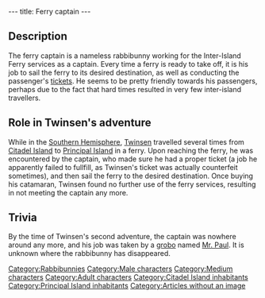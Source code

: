 ---
title: Ferry captain
---

{{Character|
Name=Ferry captain|
Image=DIVERS.gif|
Race=[[Rabbibunny]]|
Gender=Male|
Size=Medium|
Age=Adult}}

{{Quote|
Quote=Welcome aboard! You have picked a wonderful day for travelling, the weather is beautiful!|
Character=The Captain}}

==Description==
The ferry captain is a nameless rabbibunny working for the Inter-Island Ferry services as a captain. Every time a ferry is ready to take off, it is his job to sail the ferry to its desired destination, as well as conducting the passenger's [[Ferry ticket|tickets]]. He seems to be pretty friendly towards his passengers, perhaps due to the fact that hard times resulted in very few inter-island travellers.

==Role in Twinsen's adventure==
While in the [[Southern Hemisphere]], [[Twinsen]] travelled several times from [[Citadel Island]] to [[Principal Island]] in a ferry. Upon reaching the ferry, he was encountered by the captain, who made sure he had a proper ticket (a job he apparently failed to fullfill, as Twinsen's ticket was actually counterfeit sometimes), and then sail the ferry to the desired destination.
Once buying his catamaran, Twinsen found no further use of the ferry services, resulting in not meeting the captain any more.

==Trivia==
By the time of Twinsen's second adventure, the captain was nowhere around any more, and his job was taken by a [[grobo]] named [[Mr. Paul]]. It is unknown where the rabbibunny has disappeared.

[[Category:Rabbibunnies]]
[[Category:Male characters]]
[[Category:Medium characters]]
[[Category:Adult characters]]
[[Category:Citadel Island inhabitants]]
[[Category:Principal Island inhabitants]]
[[Category:Articles without an image]]
